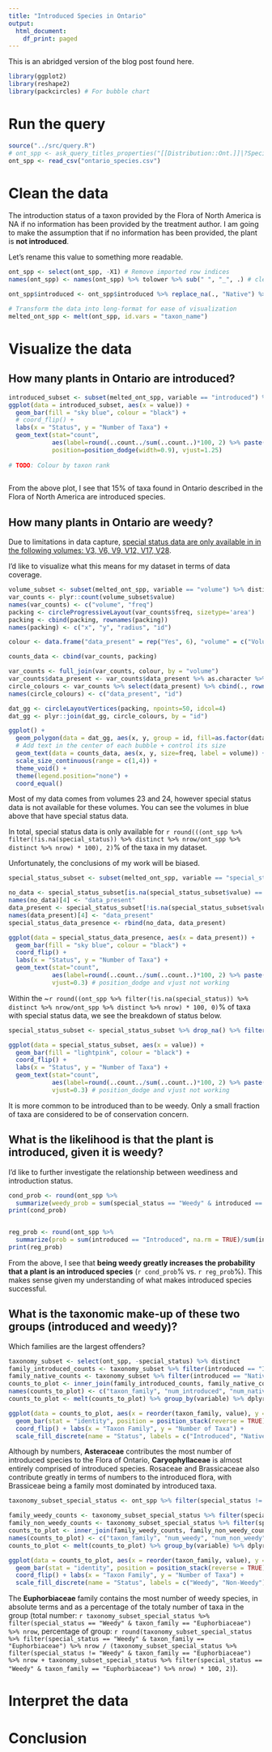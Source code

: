 ```yaml
---
title: "Introduced Species in Ontario"
output:
  html_document:
    df_print: paged
---
```


This is an abridged version of the blog post found here.

```r
library(ggplot2)
library(reshape2)
library(packcircles) # For bubble chart
```

# Run the query

```r
source("../src/query.R")
# ont_spp <- ask_query_titles_properties("[[Distribution::Ont.]]|?Special status|?Introduced|?Taxon family|?Taxon parent|?Volume", "ontario_species.csv")
ont_spp <- read_csv("ontario_species.csv")
```

# Clean the data

The introduction status of a taxon provided by the Flora of North America is NA if no information has been provided by the treatment author. I am going to make the assumption that if no information has been provided, the plant is **not introduced**.

Let's rename this value to something more readable.

```r
ont_spp <- select(ont_spp, -X1) # Remove imported row indices
names(ont_spp) <- names(ont_spp) %>% tolower %>% sub(" ", "_", .) # clean up colnames

ont_spp$introduced <- ont_spp$introduced %>% replace_na(., "Native") %>% recode("TRUE" = "Introduced")

# Transform the data into long-format for ease of visualization
melted_ont_spp <- melt(ont_spp, id.vars = "taxon_name")
```

# Visualize the data

## How many plants in Ontario are introduced?

```r
introduced_subset <- subset(melted_ont_spp, variable == "introduced") %>% distinct # One record per species
ggplot(data = introduced_subset, aes(x = value)) + 
  geom_bar(fill = "sky blue", colour = "black") + 
  # coord_flip() + 
  labs(x = "Status", y = "Number of Taxa") + 
  geom_text(stat="count", 
            aes(label=round(..count../sum(..count..)*100, 2) %>% paste("Number: ", ..count.., " \nPercentage: ", ., "%", sep="")), 
            position=position_dodge(width=0.9), vjust=1.25)
  
# TODO: Colour by taxon rank
 
```

From the above plot, I see that 15% of taxa found in Ontario described in the Flora of North America are introduced species.

## How many plants in Ontario are weedy?

Due to limitations in data capture, [special status data are only available in in the following volumes: V3, V6, V9, V12, V17, V28](http://dev.floranorthamerica.org/Sample_Queries#Special_Status).

I'd like to visualize what this means for my dataset in terms of data coverage.

```r
volume_subset <- subset(melted_ont_spp, variable == "volume") %>% distinct
var_counts <- plyr::count(volume_subset$value)
names(var_counts) <- c("volume", "freq")
packing <- circleProgressiveLayout(var_counts$freq, sizetype='area')
packing <- cbind(packing, rownames(packing))
names(packing) <- c("x", "y", "radius", "id")

colour <- data.frame("data_present" = rep("Yes", 6), "volume" = c("Volume 3", "Volume 6", "Volume 9", "Volume 12", "Volume 17", "Volume 28"))

counts_data <- cbind(var_counts, packing)

var_counts <- full_join(var_counts, colour, by = "volume")
var_counts$data_present <- var_counts$data_present %>% as.character %>% replace_na("No")
circle_colours <- var_counts %>% select(data_present) %>% cbind(., rownames(.))
names(circle_colours) <- c("data_present", "id")

dat_gg <- circleLayoutVertices(packing, npoints=50, idcol=4)
dat_gg <- plyr::join(dat_gg, circle_colours, by = "id")

ggplot() + 
  geom_polygon(data = dat_gg, aes(x, y, group = id, fill=as.factor(data_present)), colour = "black", alpha = 0.6) +
  # Add text in the center of each bubble + control its size
  geom_text(data = counts_data, aes(x, y, size=freq, label = volume)) +
  scale_size_continuous(range = c(1,4)) +
  theme_void() + 
  theme(legend.position="none") +
  coord_equal()

```

Most of my data comes from volumes 23 and 24, however special status data is not available for these volumes. You can see the volumes in blue above that have special status data.

In total, special status data is only available for `r round(((ont_spp %>% filter(!is.na(special_status)) %>% distinct %>% nrow/ont_spp %>% distinct %>% nrow) * 100), 2)`% of the taxa in my dataset.

Unfortunately, the conclusions of my work will be biased.

```r

special_status_subset <- subset(melted_ont_spp, variable == "special_status")

no_data <- special_status_subset[is.na(special_status_subset$value) == TRUE,] %>% cbind(., "no_data")
names(no_data)[4] <- "data_present"
data_present <- special_status_subset[!is.na(special_status_subset$value),] %>% cbind(., "data")
names(data_present)[4] <- "data_present"
special_status_data_presence <- rbind(no_data, data_present)

ggplot(data = special_status_data_presence, aes(x = data_present)) + 
  geom_bar(fill = "sky blue", colour = "black") + 
  coord_flip() + 
  labs(x = "Status", y = "Number of Taxa") + 
  geom_text(stat="count", 
            aes(label=round(..count../sum(..count..)*100, 2) %>% paste(., "%", sep="")), 
            vjust=0.3) # position_dodge and vjust not working
```

Within the ~`r round((ont_spp %>% filter(!is.na(special_status)) %>% distinct %>% nrow/ont_spp %>% distinct %>% nrow) * 100, 0)`% of taxa with special status data, we see the breakdown of status below.

```r
special_status_subset <- special_status_subset %>% drop_na() %>% filter(., value != "Illustrated")

ggplot(data = special_status_subset, aes(x = value)) + 
  geom_bar(fill = "lightpink", colour = "black") + 
  coord_flip() + 
  labs(x = "Status", y = "Number of Taxa") + 
  geom_text(stat="count", 
            aes(label=round(..count../sum(..count..)*100, 2) %>% paste(., "%", sep="")), 
            vjust=0.3) # position_dodge and vjust not working
```

It is more common to be introduced than to be weedy. Only a small fraction of taxa are considered to be of conservation concern.

## What is the likelihood is that the plant is introduced, given it is weedy?

I'd like to further investigate the relationship between weediness and introduction status.

```r

cond_prob <- round(ont_spp %>%
  summarize(weedy_prob = sum(special_status == "Weedy" & introduced == "Introduced", na.rm = TRUE)/sum(special_status == "Weedy", na.rm = TRUE)) * 100, 2)
print(cond_prob)


reg_prob <- round(ont_spp %>%
  summarize(prob = sum(introduced == "Introduced", na.rm = TRUE)/sum(introduced == "Introduced" | introduced == "Native", na.rm = TRUE)) * 100, 2)
print(reg_prob)

```

From the above, I see that **being weedy greatly increases the probability that a plant is an introduced species** (`r cond_prob`% vs. `r reg_prob`%). This makes sense given my understanding of what makes introduced species successful. 

## What is the taxonomic make-up of these two groups (introduced and weedy)?

Which families are the largest offenders? 

```r

taxonomy_subset <- select(ont_spp, -special_status) %>% distinct
family_introduced_counts <- taxonomy_subset %>% filter(introduced == "Introduced") %>% dplyr::count(taxon_family, sort = TRUE) %>% top_n(., 10)
family_native_counts <- taxonomy_subset %>% filter(introduced == "Native") %>% dplyr::count(taxon_family)
counts_to_plot <- inner_join(family_introduced_counts, family_native_counts, by = "taxon_family")
names(counts_to_plot) <- c("taxon_family", "num_introduced", "num_native")
counts_to_plot <- melt(counts_to_plot) %>% group_by(variable) %>% dplyr::arrange(desc(value), .by_group = TRUE)

ggplot(data = counts_to_plot, aes(x = reorder(taxon_family, value), y = value, fill = variable)) + 
  geom_bar(stat = "identity", position = position_stack(reverse = TRUE), colour="black") + 
  coord_flip() + labs(x = "Taxon Family", y = "Number of Taxa") +
  scale_fill_discrete(name = "Status", labels = c("Introduced", "Native"))


```

Although by numbers, **Asteraceae** contributes the most number of introduced species to the Flora of Ontario, **Caryophyllaceae** is almost entirely comprised of introduced species. Rosaceae and Brassicaceae also contribute greatly in terms of numbers to the introduced flora, with Brassiceae being a family most dominated by introduced taxa.

```r

taxonomy_subset_special_status <- ont_spp %>% filter(special_status != "Illustrated") %>% drop_na

family_weedy_counts <- taxonomy_subset_special_status %>% filter(special_status == "Weedy") %>% dplyr::count(taxon_family, sort = TRUE) %>% top_n(., 10)
family_non_weedy_counts <- taxonomy_subset_special_status %>% filter(special_status != "Weedy") %>% drop_na %>% dplyr::count(taxon_family)
counts_to_plot <- inner_join(family_weedy_counts, family_non_weedy_counts, by = "taxon_family")
names(counts_to_plot) <- c("taxon_family", "num_weedy", "num_non_weedy")
counts_to_plot <- melt(counts_to_plot) %>% group_by(variable) %>% dplyr::arrange(desc(value), .by_group = TRUE)

ggplot(data = counts_to_plot, aes(x = reorder(taxon_family, value), y = value, fill = variable)) + 
  geom_bar(stat = "identity", position = position_stack(reverse = TRUE), colour="black") + 
  coord_flip() + labs(x = "Taxon Family", y = "Number of Taxa") +
  scale_fill_discrete(name = "Status", labels = c("Weedy", "Non-Weedy"))


```

The **Euphorbiaceae** family contains the most number of weedy species, in absolute terms and as a percentage of the totaly number of taxa in the group (total number: `r taxonomy_subset_special_status %>% filter(special_status == "Weedy" & taxon_family == "Euphorbiaceae") %>% nrow`, percentage of group: `r round(taxonomy_subset_special_status %>% filter(special_status == "Weedy" & taxon_family == "Euphorbiaceae") %>% nrow / (taxonomy_subset_special_status %>% filter(special_status != "Weedy" & taxon_family == "Euphorbiaceae") %>% nrow + taxonomy_subset_special_status %>% filter(special_status == "Weedy" & taxon_family == "Euphorbiaceae") %>% nrow) * 100, 2)`).

# Interpret the data

# Conclusion
